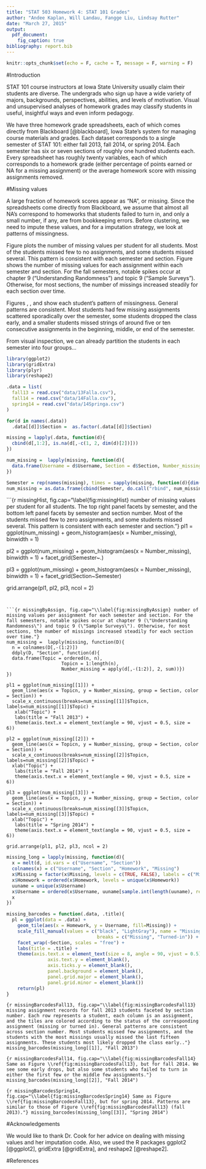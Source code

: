 ```yaml
---
title: "STAT 503 Homework 4: STAT 101 Grades"
author: "Andee Kaplan, Will Landau, Fangge Liu, Lindsay Rutter"
date: "March 27, 2015"
output:
  pdf_document:
    fig_caption: true
bibliography: report.bib
---
```


```r
knitr::opts_chunk$set(echo = F, cache = T, message = F, warning = F)
```

#Introduction

STAT 101 course instructors at Iowa State University usually claim their students are diverse. The undergrads who sign up have a wide variety of majors, backgrounds, perspectives, abilities, and levels of motivation. Visual and unsupervised analyses of homework grades may classify students in useful, insightful ways and even inform pedagogy.

We have three homework grade spreadsheets, each of which comes directly from Blackboard [@blackboard], Iowa State's system for managing course materials and grades. Each dataset corresponds to a single semester of STAT 101: either fall 2013, fall 2014, or spring 2014. Each semester has six or seven sections of roughly one hundred students each. Every spreadsheet has roughly twenty variables, each of which corresponds to a homework grade (either percentage of points earned or NA for a missing assignment) or the average homework score with missing assignments removed.

#Missing values

A large fraction of homework scores appear as "NA", or missing. Since the spreadsheets come directly from Blackboard, we  assume that almost all NA's correspond to homeworks that students failed to turn in, and only a small number, if any, are from bookkeeping errors. Before clustering, we need to impute these values, and for a imputation strategy, we look at patterns of missingness. 

Figure \ref{fig:missingHist} plots the number of missing values per student for all students. Most of the students missed few to no assignments, and some students missed several. This pattern is consistent with each semester and section. Figure \ref{fig:missingByAssign} shows the number of missing values for each assignment within each semester and section. For the fall semesters, notable spikes occur at chapter 9 ("Understanding Randomness") and topic 9 ("Sample Surveys"). Otherwise, for most sections, the number of missings increased steadily for each section over time.

Figures \ref{fig:missingBarcodesFall13}, \ref{fig:missingBarcodesFall14}, and \ref{fig:missingBarcodesSpring14} show each student's pattern of missingness. General patterns are consistent. Most students had few missing assignments scattered sporadically over the semester, some students dropped the class early, and a smaller students missed strings of around five or ten consecutive assignments in the beginning, middle, or end of the semester.

From visual inspection, we can already partition the students in each semester into four groups...

<!---
Maybe insert Lindsay's partitioning, plus a ktable of the number of students in each group in each semester:

# - Fall13_G1 (n=45)
# - Fall13_G2 (n=24)

...

See Andee's mwe.Rmd for an example of ktable() in a code chunk. 
--->


<!---
```r
library(knitr)
read_chunk("R/missing-vis.R")
```
-->

```r
library(ggplot2)
library(gridExtra)
library(plyr)
library(reshape2)

.data = list(
  fall13 = read.csv("data/13Falla.csv"),
  fall14 = read.csv("data/14Falla.csv"),
  spring14 = read.csv("data/14Springa.csv")
)

for(d in names(.data))
  .data[[d]]$Section =  as.factor(.data[[d]]$Section)

missing = lapply(.data, function(d){
  cbind(d[,1:2], is.na(d[,-c(1, 2, dim(d)[2])]))
})

num_missing =  lapply(missing, function(d){
  data.frame(Username = d$Username, Section = d$Section, Number_missing = apply(d[,-(1:2)], 1, sum))
})

Semester = rep(names(missing), times = sapply(missing, function(d){dim(d)[1]}))
num_missing = as.data.frame(cbind(Semester, do.call("rbind", num_missing)))
```

```{r missingHist,  fig.cap="\\label{fig:missingHist} number of missing values per student for all students. The top right panel facets by semester, and the bottom left panel facets by semester and section number. Most of the students missed few to zero assignments, and some students missed several. This pattern is consistent with each semester and section."}
pl1 = ggplot(num_missing) + 
  geom_histogram(aes(x = Number_missing), binwidth = 1)

pl2 = ggplot(num_missing) + 
  geom_histogram(aes(x = Number_missing), binwidth = 1) +
  facet_grid(Semester~.)

pl3 = ggplot(num_missing) + 
  geom_histogram(aes(x = Number_missing), binwidth = 1) +
  facet_grid(Section~Semester)

grid.arrange(pl1, pl2, pl3, ncol = 2)
```


```{r missingByAssign, fig.cap="\\label{fig:missingByAssign} number of missing values per assignment for each semester and section. For the fall semesters, notable spikes occur at chapter 9 (\"Understanding Randomness\") and topic 9 (\"Sample Surveys\"). Otherwise, for most sections, the number of missings increased steadily for each section over time."}
num_missing =  lapply(missing, function(D){
  n = colnames(D[,-(1:2)])
  ddply(D, "Section", function(d){
  data.frame(Topic = ordered(n, n), 
                    Topicn = 1:length(n),
                    Number_missing = apply(d[,-(1:2)], 2, sum))})
})

pl1 = ggplot(num_missing[[1]]) + 
  geom_line(aes(x = Topicn, y = Number_missing, group = Section, color = Section)) +
  scale_x_continuous(breaks=num_missing[[1]]$Topicn, labels=num_missing[[1]]$Topic) +
   xlab("Topic") + 
   labs(title = "Fall 2013") +
   theme(axis.text.x = element_text(angle = 90, vjust = 0.5, size = 6))

pl2 = ggplot(num_missing[[2]]) + 
  geom_line(aes(x = Topicn, y = Number_missing, group = Section, color = Section)) +
  scale_x_continuous(breaks=num_missing[[2]]$Topicn, labels=num_missing[[2]]$Topic) +
  xlab("Topic") + 
   labs(title = "Fall 2014") +
   theme(axis.text.x = element_text(angle = 90, vjust = 0.5, size = 6))

pl3 = ggplot(num_missing[[3]]) + 
  geom_line(aes(x = Topicn, y = Number_missing, group = Section, color = Section)) +
  scale_x_continuous(breaks=num_missing[[3]]$Topicn, labels=num_missing[[3]]$Topic) +
  xlab("Topic") + 
   labs(title = "Spring 2014") +
   theme(axis.text.x = element_text(angle = 90, vjust = 0.5, size = 6))

grid.arrange(pl1, pl2, pl3, ncol = 2)
```


```r
missing_long = lapply(missing, function(d){
  x = melt(d, id.vars = c("Username", "Section"))
  colnames(x) = c("Username", "Section", "Homework", "Missing")
  x$Missing = factor(x$Missing, levels = c(TRUE, FALSE), labels = c("Missing", "Turned-in"))
  x$Homework = ordered(x$Homework, levels = unique(x$Homework))
  uuname = unique(x$Username)
  x$Username = ordered(x$Username, uuname[sample.int(length(uuname), replace = F)])
  x
})

missing_barcodes = function(.data, .title){
  pl = ggplot(data = .data) + 
    geom_tile(aes(x = Homework, y = Username, fill=Missing)) +
    scale_fill_manual(values = c("black", "LightGray"), name = "Missing",
                                 breaks = c("Missing", "Turned-in")) +
    facet_wrap(~Section, scales = "free") +
    labs(title = .title) + 
    theme(axis.text.x = element_text(size = 8, angle = 90, vjust = 0.5),
               axis.text.y = element_blank(), 
               axis.ticks.y = element_blank(), 
               panel.background = element_blank(),
               panel.grid.major = element_blank(), 
               panel.grid.minor = element_blank())
    return(pl)
}
```

```{r missingBarcodesFall13, fig.cap="\\label{fig:missingBarcodesFall13} missing assignment records for fall 2013 students faceted by section number. Each row represents a student, each column is an assignment, and the tiles are colored according to the status of the corresponding assignment (missing or turned in). General patterns are consistent across section number. Most students missed few assignments, and the students with the most missings usually missed the last fifteen assignments. These students most likely dropped the class early.."}
missing_barcodes(missing_long[[1]], "Fall 2013")
```

```{r missingBarcodesFall14, fig.cap="\\label{fig:missingBarcodesFall14} Same as Figure \\ref{fig:missingBarcodesFall13}, but for fall 2014. We see some early drops, but also some students who failed to turn in either the first few or the middle few assignments."}
missing_barcodes(missing_long[[2]], "Fall 2014")
```

```{r missingBarcodesSpring14, fig.cap="\\label{fig:missingBarcodesSpring14} Same as Figure \\ref{fig:missingBarcodesFall13}, but for spring 2014. Patterns are similar to those of Figure \\ref{fig:missingBarcodesFall13} (fall 2013)."}
missing_barcodes(missing_long[[3]], "Spring 2014")
```







#Acknowledgements

We would like to thank Dr. Cook for her advice on dealing with missing values and her imputation code. Also, we used the R packages ggplot2 [@ggplot2], gridExtra [@gridExtra], and reshape2 [@reshape2].

#References


